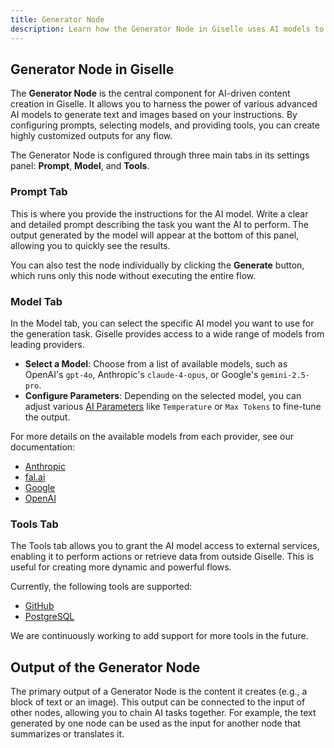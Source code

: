 ```yaml
---
title: Generator Node
description: Learn how the Generator Node in Giselle uses AI models to generate text, images, and more, forming the core of your AI flows.
---
```


## Generator Node in Giselle

The **Generator Node** is the central component for AI-driven content creation in Giselle. It allows you to harness the power of various advanced AI models to generate text and images based on your instructions. By configuring prompts, selecting models, and providing tools, you can create highly customized outputs for any flow.

The Generator Node is configured through three main tabs in its settings panel: **Prompt**, **Model**, and **Tools**.

### Prompt Tab

This is where you provide the instructions for the AI model. Write a clear and detailed prompt describing the task you want the AI to perform. The output generated by the model will appear at the bottom of this panel, allowing you to quickly see the results.

You can also test the node individually by clicking the **Generate** button, which runs only this node without executing the entire flow.

### Model Tab

In the Model tab, you can select the specific AI model you want to use for the generation task. Giselle provides access to a wide range of models from leading providers.

*   **Select a Model**: Choose from a list of available models, such as OpenAI's `gpt-4o`, Anthropic's `claude-4-opus`, or Google's `gemini-2.5-pro`.
*   **Configure Parameters**: Depending on the selected model, you can adjust various [AI Parameters](ai-parameters) like `Temperature` or `Max Tokens` to fine-tune the output.

For more details on the available models from each provider, see our documentation:
*   [Anthropic](https://docs.giselles.ai/models/providers/anthropic)
*   [fal.ai](https://docs.giselles.ai/models/providers/fal)
*   [Google](https://docs.giselles.ai/models/providers/google)
*   [OpenAI](https://docs.giselles.ai/models/providers/openai)

### Tools Tab

The Tools tab allows you to grant the AI model access to external services, enabling it to perform actions or retrieve data from outside Giselle. This is useful for creating more dynamic and powerful flows.

Currently, the following tools are supported:
*   [GitHub](/glossary/github-tools)
*   [PostgreSQL](/glossary/postgresql-tools)

We are continuously working to add support for more tools in the future.

## Output of the Generator Node

The primary output of a Generator Node is the content it creates (e.g., a block of text or an image). This output can be connected to the input of other nodes, allowing you to chain AI tasks together. For example, the text generated by one node can be used as the input for another node that summarizes or translates it.
